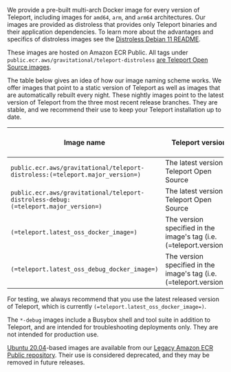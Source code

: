 We provide a pre-built multi-arch Docker image for every version of Teleport,
including images for `amd64`, `arm`, and `arm64` architectures. Our
images are provided as distroless that provides only Teleport binaries
and their application dependencies. To learn more about the advantages
and specifics of distroless images see the [Distroless Debian 11 README](https://github.com/GoogleContainerTools/distroless).

These images are hosted on Amazon ECR Public. All tags under `public.ecr.aws/gravitational/teleport-distroless` [are Teleport Open Source images](https://gallery.ecr.aws/gravitational/teleport-distroless).

The table below gives an idea of how our image naming scheme works. We offer
images that point to a static version of Teleport as well as images that are
automatically rebuilt every night. These nightly images point to the latest
version of Teleport from the three most recent release branches. They are
stable, and we recommend their use to keep your Teleport installation up to
date.

|Image name|Teleport version|Image automatically updated?|Troubleshooting Tools?|Image base|
|-|-|-|-|-|
|`public.ecr.aws/gravitational/teleport-distroless:(=teleport.major_version=)`|The latest version of Teleport Open Source|Yes|No|[Distroless Debian 11](https://github.com/GoogleContainerTools/distroless)|
|`public.ecr.aws/gravitational/teleport-distroless-debug:(=teleport.major_version=)`|The latest version of Teleport Open Source|Yes|Yes|[Distroless Debian 11](https://github.com/GoogleContainerTools/distroless)|
|`(=teleport.latest_oss_docker_image=)`|The version specified in the image's tag (i.e. (=teleport.version=))|No|No|[Distroless Debian 11](https://github.com/GoogleContainerTools/distroless)|
|`(=teleport.latest_oss_debug_docker_image=)`|The version specified in the image's tag (i.e. (=teleport.version=))|No|Yes|[Distroless Debian 11](https://github.com/GoogleContainerTools/distroless)|

For testing, we always recommend that you use the latest released version of Teleport, which is currently `(=teleport.latest_oss_docker_image=)`.

The `*-debug` images include a Busybox shell and tool suite in addition to Teleport, and are intended for troubleshooting deployments only. They are not intended for production use.

[Ubuntu 20.04](https://hub.docker.com/\_/ubuntu)-based images are available from our 
[Legacy Amazon ECR Public repository](https://gallery.ecr.aws/gravitational/teleport-ent).
Their use is considered deprecated, and they may be removed in future releases.
